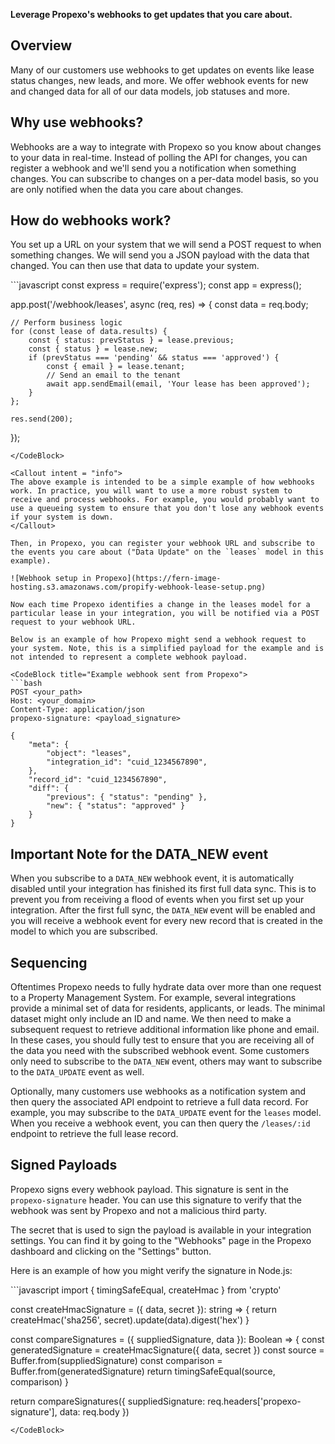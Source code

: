 **Leverage Propexo's webhooks to get updates that you care about.**

## Overview 

Many of our customers use webhooks to get updates on events like lease status changes, new leads, and more. We offer webhook events for new and changed data for all of our data models, job statuses and more.

## Why use webhooks?

Webhooks are a way to integrate with Propexo so you know about changes to your data in real-time. Instead of polling the API for changes, you can register a webhook and we'll send you a notification when something changes. You can subscribe to changes on a per-data model basis, so you are only notified when the data you care about changes.

## How do webhooks work?

You set up a URL on your system that we will send a POST request to when something changes. We will send you a JSON payload with the data that changed. You can then use that data to update your system.

<CodeBlock title="Example route (in YOUR system) to receive webhook">
```javascript
const express = require('express');
const app = express();

app.post('/webhook/leases', async (req, res) => {
    const data = req.body;

    // Perform business logic
    for (const lease of data.results) {
        const { status: prevStatus } = lease.previous;
        const { status } = lease.new;
        if (prevStatus === 'pending' && status === 'approved') {
            const { email } = lease.tenant;
            // Send an email to the tenant
            await app.sendEmail(email, 'Your lease has been approved');
        }
    };

    res.send(200);
});
```
</CodeBlock>

<Callout intent = "info">
The above example is intended to be a simple example of how webhooks work. In practice, you will want to use a more robust system to receive and process webhooks. For example, you would probably want to use a queueing system to ensure that you don't lose any webhook events if your system is down.
</Callout>

Then, in Propexo, you can register your webhook URL and subscribe to the events you care about ("Data Update" on the `leases` model in this example).

![Webhook setup in Propexo](https://fern-image-hosting.s3.amazonaws.com/propify-webhook-lease-setup.png)

Now each time Propexo identifies a change in the leases model for a particular lease in your integration, you will be notified via a POST request to your webhook URL.

Below is an example of how Propexo might send a webhook request to your system. Note, this is a simplified payload for the example and is not intended to represent a complete webhook payload.

<CodeBlock title="Example webhook sent from Propexo">
```bash 
POST <your_path>
Host: <your_domain>
Content-Type: application/json
propexo-signature: <payload_signature>

{
    "meta": {
        "object": "leases",
        "integration_id": "cuid_1234567890",
    },
    "record_id": "cuid_1234567890",
    "diff": {
        "previous": { "status": "pending" },
        "new": { "status": "approved" }
    }
}
```
</CodeBlock>

## Important Note for the DATA_NEW event

When you subscribe to a `DATA_NEW` webhook event, it is automatically disabled until your integration has finished its first full data sync. This is to prevent you from receiving a flood of events when you first set up your integration. After the first full sync, the `DATA_NEW` event will be enabled and you will receive a webhook event for every new record that is created in the model to which you are subscribed.

## Sequencing
Oftentimes Propexo needs to fully hydrate data over more than one request to a Property Management System. For example, several integrations provide a minimal set of data for residents, applicants, or leads. The minimal dataset might only include an ID and name. We then need to make a subsequent request to retrieve additional information like phone and email. In these cases, you should fully test to ensure that you are receiving all of the data you need with the subscribed webhook event. Some customers only need to subscribe to the `DATA_NEW` event, others may want to subscribe to the `DATA_UPDATE` event as well.

Optionally, many customers use webhooks as a notification system and then query the associated API endpoint to retrieve a full data record. For example, you may subscribe to the `DATA_UPDATE` event for the `leases` model. When you receive a webhook event, you can then query the `/leases/:id` endpoint to retrieve the full lease record.

## Signed Payloads

Propexo signs every webhook payload. This signature is sent in the `propexo-signature` header. You can use this signature to verify that the webhook was sent by Propexo and not a malicious third party.

The secret that is used to sign the payload is available in your integration settings. You can find it by going to the "Webhooks" page in the Propexo dashboard and clicking on the "Settings" button.

Here is an example of how you might verify the signature in Node.js:

<CodeBlock title = "Example signature verification">
```javascript 
import { timingSafeEqual, createHmac } from 'crypto'

const createHmacSignature = ({ data, secret }): string => {
  return createHmac('sha256', secret).update(data).digest('hex')
}

const compareSignatures = ({ suppliedSignature, data }): Boolean => {
  const generatedSignature = createHmacSignature({ data, secret })
  const source = Buffer.from(suppliedSignature)
  const comparison = Buffer.from(generatedSignature)
  return timingSafeEqual(source, comparison)
}

return compareSignatures({ suppliedSignature: req.headers['propexo-signature'], data: req.body })
```
</CodeBlock>
